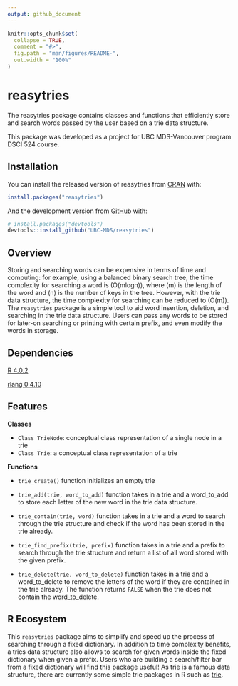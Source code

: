 ```yaml
---
output: github_document
---
```


<!-- README.md is generated from README.Rmd. Please edit that file -->

```r
knitr::opts_chunk$set(
  collapse = TRUE,
  comment = "#>",
  fig.path = "man/figures/README-",
  out.width = "100%"
)
```

# reasytries

<!-- badges: start -->
<!-- badges: end -->

The reasytries package contains classes and functions that efficiently store and search words passed by the user based on a trie data structure.

This package was developed as a project for UBC MDS-Vancouver program DSCI 524 course.

## Installation

You can install the released version of reasytries from [CRAN](https://CRAN.R-project.org) with:

``` r
install.packages("reasytries")
```

And the development version from [GitHub](https://github.com/) with:

``` r
# install.packages("devtools")
devtools::install_github("UBC-MDS/reasytries")
```
## Overview

Storing and searching words can be expensive in terms of time and
computing: for example, using a balanced binary search tree, the time
complexity for searching a word is \(O(mlogn)\), where \(m\) is the
length of the word and \(n\) is the number of keys in the tree. However,
with the trie data structure, the time complexity for searching can be
reduced to \(O(m)\). The `reasytries` package is a simple tool to aid
word insertion, deletion, and searching in the trie data structure.
Users can pass any words to be stored for later-on searching or printing
with certain prefix, and even modify the words in storage.

## Dependencies

[R 4.0.2](https://www.r-project.org/)

[rlang 0.4.10](https://cran.r-project.org/web/packages/rlang/index.html)

## Features 

**Classes**

  - `Class TrieNode`: conceptual class representation of a single node in a trie
  - `Class Trie`: a conceptual class representation of a trie
    
**Functions**

  - `trie_create()` function initializes an empty trie
  
  - `trie_add(trie, word_to_add)` function takes in a trie and a word_to_add to store each letter of the new word in the trie data structure.
  
  - `trie_contain(trie, word)` function takes in a trie and a word to search through the trie structure and check if the word has been stored in the trie already.

  - `trie_find_prefix(trie, prefix)` function takes in a trie and a prefix to search through the trie structure and return a list of all word stored with the given prefix.

  - `trie_delete(trie, word_to_delete)` function takes in a trie and a word_to_delete to remove the letters of the word if they are contained in the trie already. The function returns `FALSE` when the trie does not contain the word_to_delete.

## R Ecosystem 
This `reasytries` package aims to simplify and speed up the process of searching through a fixed dictionary. In addition to time complexity benefits, a tries data structure also allows to search for given words inside the fixed dictionary when given a prefix. Users who are building a search/filter bar from a fixed dictionary will find this package useful! As trie is a famous data structure, there are currently some simple trie packages in R such as  [trie](https://www.rdocumentation.org/packages/triebeard/versions/0.3.0/topics/trie). 
